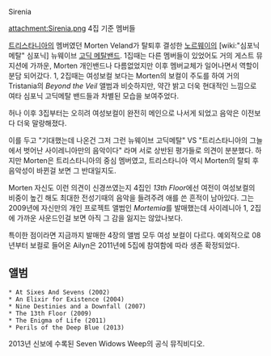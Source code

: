 Sirenia

attachment:Sirenia.png
4집 기준 멤버들


[[트리스타니아]]의 멤버였던 Morten Veland가 탈퇴후 결성한 [[노르웨이]]의 [wiki:"심포닉 메탈" 심포닉] 뉴웨이브 [[고딕 메탈]]밴드.
1집때는 다른 멤버들이 있었어도 거의 게스트 뮤지션에 가까운, Morten 개인밴드나 다름없었지만 이후 멤버교체가 일어나면서 역할이 분담 되어갔다.
1, 2집때는 여성보컬 보다는 Morten의 보컬이 주도를 하여 거의 Tristania의 ''Beyond the Veil'' 앨범과 비슷하지만, 약간 밝고 더욱 현대적인 느낌으로 여타 심포닉 고딕메탈 밴드들과 차별된 모습을 보여주었다.

허나 이후 3집부터는 오히려 여성보컬이 완전히 메인으로 나서게 되었고 음악은 이전보다 더욱 말랑해졌다.

이를 두고 "기대했는데 나온건 그저 그런 뉴웨이브 고딕메탈" VS "트리스타니아의 그늘에서 벗어난 사이레니아만의 음악이다" 라며 서로 상반된 평가들로 의견이 분분했다. 하지만 Morten은 트리스타니아의 중심 멤버였고, 트리스타니아 역시 Morten의 탈퇴 후 음악성이 바뀐걸 보면 그 반대일지도.

Morten 자신도 이런 의견이 신경쓰였는지 4집인 ''13th Floor''에선 여전이 여성보컬의 비중이 높긴 해도 최대한 전성기때의 음악을 들려주려 애를 쓴 흔적이 남아있다. 그는 2009년에 자신만의 개인 프로젝트 앨범인 ''Mortemia''를 발매했는데 사이레니아 1, 2집에 가까운 사운드인걸 보면 아직 그 감을 잃지는 않았나보다.


특이한 점이라면 지금까지 발매한 4장의 앨범 모두 여성 보컬이 다르다. 예외적으로 08년부터 보컬로 들어온 Ailyn은 2011년에 5집에 참여함에 따라 생존 확정되었다.

== 앨범 ==

 * At Sixes And Sevens (2002)
 * An Elixir for Existence (2004)
 * Nine Destinies and a Downfall (2007)
 * The 13th Floor (2009)
 * The Enigma of Life (2011)
 * Perils of the Deep Blue (2013)

{{{#!html
<object width="480" height="385"><param name="movie" value="http://www.youtube.com/v/3KuDRHcanB4&amp;hl=ko_KR&amp;fs=1?color1=0x5d1719&amp;color2=0xcd311b"></param><param name="allowFullScreen" value="true"></param><param name="allowscriptaccess" value="always"></param><embed src="http://www.youtube.com/v/3KuDRHcanB4&amp;hl=ko_KR&amp;fs=1?color1=0x5d1719&amp;color2=0xcd311b" type="application/x-shockwave-flash" allowscriptaccess="always" allowfullscreen="true" width="480" height="385"></embed></object>
}}}

{{{#!html
<iframe width="560" height="315" src="//www.youtube.com/embed/dGCxgJFjnZw?rel=0" frameborder="0" allowfullscreen></iframe>}}}

2013년 신보에 수록된 Seven Widows Weep의 공식 뮤직비디오.
